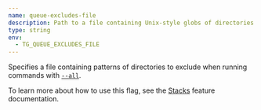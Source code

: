 ```yaml
---
name: queue-excludes-file
description: Path to a file containing Unix-style globs of directories to exclude from the queue of Units to run.
type: string
env:
  - TG_QUEUE_EXCLUDES_FILE
---
```


Specifies a file containing patterns of directories to exclude when running commands with [`--all`](/docs/reference/cli/commands/run#all).

To learn more about how to use this flag, see the [Stacks](/docs/features/stacks/#the-run---all-command) feature documentation.
